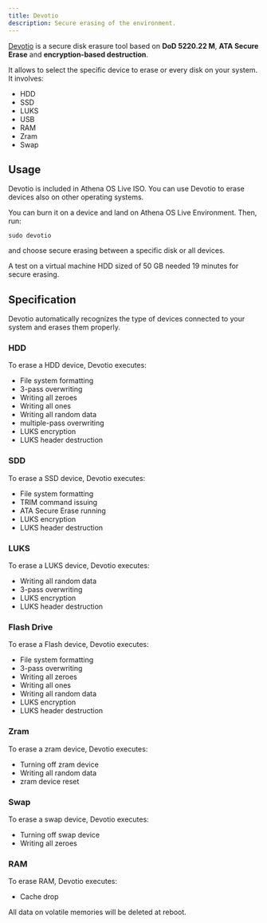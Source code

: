 ```yaml
---
title: Devotio
description: Secure erasing of the environment.
---
```


[Devotio](https://github.com/Athena-OS/devotio) is a secure disk erasure tool based on **DoD 5220.22 M**, **ATA Secure Erase** and **encryption-based destruction**.

It allows to select the specific device to erase or every disk on your system. It involves:
* HDD
* SSD
* LUKS
* USB
* RAM
* Zram
* Swap

## Usage

Devotio is included in Athena OS Live ISO. You can use Devotio to erase devices also on other operating systems.

You can burn it on a device and land on Athena OS Live Environment. Then, run:
```shell
sudo devotio
```
and choose secure erasing between a specific disk or all devices.

A test on a virtual machine HDD sized of 50 GB needed 19 minutes for secure erasing.

## Specification

Devotio automatically recognizes the type of devices connected to your system and erases them properly.

### HDD

To erase a HDD device, Devotio executes:
* File system formatting
* 3-pass overwriting
* Writing all zeroes
* Writing all ones
* Writing all random data
* multiple-pass overwriting
* LUKS encryption
* LUKS header destruction

### SDD

To erase a SSD device, Devotio executes:
* File system formatting
* TRIM command issuing
* ATA Secure Erase running
* LUKS encryption
* LUKS header destruction

### LUKS

To erase a LUKS device, Devotio executes:
* Writing all random data
* 3-pass overwriting
* LUKS encryption
* LUKS header destruction

### Flash Drive

To erase a Flash device, Devotio executes:
* File system formatting
* 3-pass overwriting
* Writing all zeroes
* Writing all ones
* Writing all random data
* LUKS encryption
* LUKS header destruction

### Zram

To erase a zram device, Devotio executes:
* Turning off zram device
* Writing all random data
* zram device reset

### Swap

To erase a swap device, Devotio executes:
* Turning off swap device
* Writing all zeroes

### RAM

To erase RAM, Devotio executes:
* Cache drop

All data on volatile memories will be deleted at reboot.